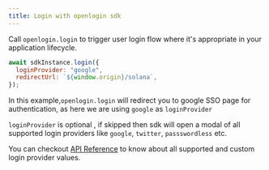 ```yaml
---
title: Login with openlogin sdk
---
```


Call `openlogin.login` to trigger user login flow where it's appropriate in your
application lifecycle.

```js
await sdkInstance.login({
  loginProvider: "google",
  redirectUrl: `${window.origin}/solana`,
});
```

In this example,`openlogin.login` will redirect you to google SSO page for authentication, as here we are
using `google` as `loginProvider`

`loginProvider` is optional , if skipped then sdk will open a modal of all supported login providers like
`google`, `twitter`, `passswordless` etc.

 You can checkout [API Reference](/open-login/api-reference) to know about all supported and custom login provider values.
